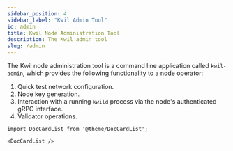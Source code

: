 ```yaml
---
sidebar_position: 4
sidebar_label: "Kwil Admin Tool"
id: admin
title: Kwil Node Administration Tool
description: The Kwil admin tool
slug: /admin
---
```


The Kwil node administration tool is a command line application called
`kwil-admin`, which provides the following functionality to a node operator:

1. Quick test network configuration.
2. Node key generation.
3. Interaction with a running `kwild` process via the node's authenticated gRPC interface.
4. Validator operations.

```mdx-code-block
import DocCardList from '@theme/DocCardList';

<DocCardList />
```
